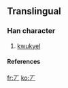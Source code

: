 ==Translingual==
===Han character===
{{Han char|rad=一|as=01|sn=2|four=|canj=一竹 (MH), X一竹 (XMH)}}
# [[kwukyel]]
====References====
{{Han ref|kx=0076.021|dj=0137.060|hdz=10003.021|uh=4E06|ud=19974}}



[[fr:丆]]
[[ko:丆]]